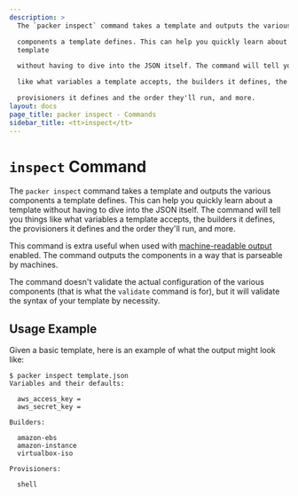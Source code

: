 ```yaml
---
description: >
  The `packer inspect` command takes a template and outputs the various

  components a template defines. This can help you quickly learn about a
  template

  without having to dive into the JSON itself. The command will tell you things

  like what variables a template accepts, the builders it defines, the

  provisioners it defines and the order they'll run, and more.
layout: docs
page_title: packer inspect - Commands
sidebar_title: <tt>inspect</tt>
---
```


# `inspect` Command

The `packer inspect` command takes a template and outputs the various
components a template defines. This can help you quickly learn about a template
without having to dive into the JSON itself. The command will tell you things
like what variables a template accepts, the builders it defines, the
provisioners it defines and the order they'll run, and more.

This command is extra useful when used with [machine-readable
output](/docs/commands) enabled. The command outputs the components
in a way that is parseable by machines.

The command doesn't validate the actual configuration of the various components
(that is what the `validate` command is for), but it will validate the syntax
of your template by necessity.

## Usage Example

Given a basic template, here is an example of what the output might look like:

```text
$ packer inspect template.json
Variables and their defaults:

  aws_access_key =
  aws_secret_key =

Builders:

  amazon-ebs
  amazon-instance
  virtualbox-iso

Provisioners:

  shell
```
